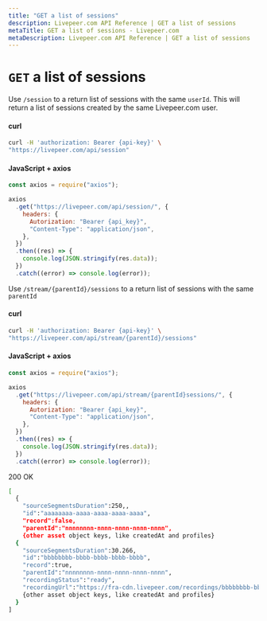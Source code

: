 ```yaml
---
title: "GET a list of sessions"
description: Livepeer.com API Reference | GET a list of sessions
metaTitle: GET a list of sessions - Livepeer.com
metaDescription: Livepeer.com API Reference | GET a list of sessions
---
```


# `GET` a list of sessions

Use `/session` to a return list of sessions with the same `userId`. This will
return a list of sessions created by the same Livepeer.com user.

#### curl

```bash
curl -H 'authorization: Bearer {api-key}' \
"https://livepeer.com/api/session"
```

#### JavaScript + axios

```javascript
const axios = require("axios");

axios
  .get("https://livepeer.com/api/session/", {
    headers: {
      Autorization: "Bearer {api_key}",
      "Content-Type": "application/json",
    },
  })
  .then((res) => {
    console.log(JSON.stringify(res.data));
  })
  .catch((error) => console.log(error));
```

Use `/stream/{parentId}/sessions` to a return list of sessions with the same
`parentId`

#### curl

```bash
curl -H 'authorization: Bearer {api-key}' \
"https://livepeer.com/api/stream/{parentId}/sessions"
```

#### JavaScript + axios

```javascript
const axios = require("axios");

axios
  .get("https://livepeer.com/api/stream/{parentId}sessions/", {
    headers: {
      Autorization: "Bearer {api_key}",
      "Content-Type": "application/json",
    },
  })
  .then((res) => {
    console.log(JSON.stringify(res.data));
  })
  .catch((error) => console.log(error));
```

200 OK

```bash
[
  {
    "sourceSegmentsDuration":250,,
    "id":"aaaaaaaa-aaaa-aaaa-aaaa-aaaa",
    "record":false,
    "parentId":"nnnnnnnn-nnnn-nnnn-nnnn-nnnn",
    {other asset object keys, like createdAt and profiles}
  {
    "sourceSegmentsDuration":30.266,
    "id":"bbbbbbbb-bbbb-bbbb-bbbb-bbbb",
    "record":true,
    "parentId":"nnnnnnnn-nnnn-nnnn-nnnn-nnnn",
    "recordingStatus":"ready",
    "recordingUrl":"https://fra-cdn.livepeer.com/recordings/bbbbbbbb-bbbb-bbbb-bbbb-bbbb/index.m3u8",
    {other asset object keys, like createdAt and profiles}
  }
]
```
